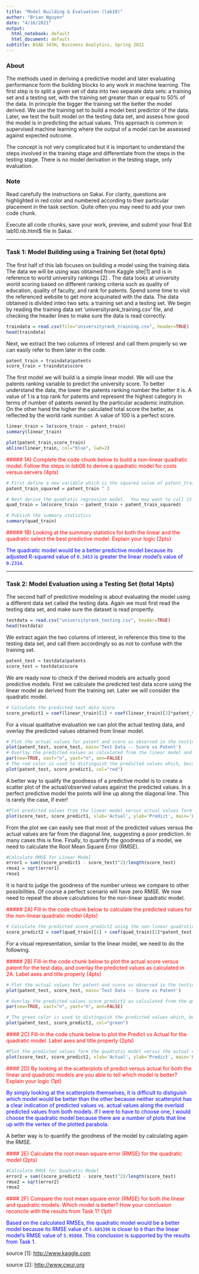 ```yaml
---
title: "Model Building & Evaluation (lab10)"
author: "Brian Nguyen"
date: "4/16/2021"
output:
  html_notebook: default
  html_document: default
subtitle: BSAD 343H, Business Analytics, Spring 2021
---
```


### About

The methods used in deriving a predictive model and later evaluating performance form the building blocks to any work in machine learning. The first step is to split a given set of data into two separate data sets: a training set and a testing set, with the training set greater than or equal to 50% of the data. In principle the bigger the training set the better the model derived. We use the training set to build a model best predictor of the data. Later, we test the built model on the testing data set, and assess how good the model is in predicting the actual values.  This approach is common in supervised machine learning where the output of a model can be assessed against expected outcome.

The concept is not very complicated but it is important to understand the steps involved in the training stage and differentiate from the steps in the testing stage.  There is no model derivation in the testing stage, only evaluation.  

### Note

Read carefully the instructions on Sakai. For clarity, questions are highlighted in red color and numbered according to their particular placement in the task section. Quite often you may need to add your own code chunk.

Execute all code chunks, save your work, preview, and submit your final $\it lab10.nb.html$ file in Sakai.

--------------

### Task 1: Model Building using a Training Set (total 6pts)

The first half of this lab focuses on building a model using the training data. The data we will be using was obtained from Kaggle site[1] and is in reference to world university rankings [2] . The data looks at university world scoring based on different ranking criteria such as quality of education, quality of faculty, and rank for patents. Spend some time to visit the referenced website to get more acquinated with the data.  The data obtained is divided inteo two sets: a training set and a testing set. We begin by reading the training data set 'universityrank_training.csv' file, and checking the header lines to make sure the data is read correctly. 

```r
traindata = read.csv(file="universityrank_training.csv", header=TRUE)
head(traindata)
```

Next, we extract the two columns of interest and call them properly so we can easily refer to them later in the code. 

```r
patent_train = traindata$patents
score_train = traindata$score
```

The first model we will build is a simple linear model. We will use the patents ranking variable to predict the university score.  To better understand the data, the lower the patents ranking number the better it is.  A value of 1 is a top rank for patents and represent the highest category in terms of number of patents owned by the particular academic institution. On the other hand the higher the calculated total score the better, as reflected  by the world rank number. A  value of 100 is a perfect score.  

```r
linear_train = lm(score_train ~ patent_train)
summary(linear_train)

plot(patent_train,score_train)
abline(linear_train, col="blue", lwd=2)
```

<span style="color:red">
##### 1A) Complete the code chunk below to build a non-linear quadratic model. Follow the steps in $lab08$ to derive a quadratic model for costs versus servers (4pts)
</span>

```r
# First define a new variable which is the squared value of patent_train (introduced above)
patent_train_squared = patent_train ^ 2

# Next derive the quadratic regression model.  You may want to call it quad_train.
quad_train = lm(score_train ~ patent_train + patent_train_squared)

# Publish the summary statistics
summary(quad_train)
```

<span style="color:red">
##### 1B) Looking at the summary statistics for both the linear and the quadratic select the best predictive model. Explain your logic (2pts)
</span>

<span style="color:blue">
The quadratic model would be a better predictive model because its adjusted R-squared value of `0.3453` is greater the linear model's value of `0.2314`.
</span>

----------

### Task 2: Model Evaluation using a Testing Set (total 14pts)

The second half of predictive modeling is about evaluating the model using a different data set called the testing data. Again we must first read the testing data set, and make sure the dataset is read propertly.

```r
testdata = read.csv("universityrank_testing.csv", header=TRUE)
head(testdata)
```

We extract again the two columns of interest, in reference this time to the testing data set, and call them accordingly so as not to confuse with the training set.

```r
patent_test = testdata$patents
score_test = testdata$score
```

We are ready now to check if the derived models are actually good predictive models. First we calculate the predicted test data score using the linear model as derived from the training set. Later we will consider the quadratic model. 

```r
# Calculate the predicted test data score 
score_predict1 = coef(linear_train)[1] + coef(linear_train)[2]*patent_test
```

For a visual qualitative evaluation we can plot the actual testing data, and overlay the predicted values obtained from linear model.

```r
# Plot the actual values for patent and score as observed in the testing data set
plot(patent_test, score_test, main='Test Data -- Score vs Patent')
# Overlay the predicted values as calculated from the linear model and derived using the training model
par(new=TRUE, xaxt="n", yaxt="n", ann=FALSE)
# The red color is used to distinguish the predicted values which, because of the linear model, will fit exactly a line
plot(patent_test, score_predict1, col="red")
```

A better way to qualify the goodness of a predictive model is to create a scatter plot of the actual/observed values against the predicted values. In a perfect predictive model the points will line up along the diagonal line.  This is rarely the case, if ever!

```r
#Plot predicted values from the linear model versus actual values form the test data
plot(score_test, score_predict1, xlab='Actual', ylab='Predict', main='Linear Model -- Predict vs Actual Test')
```

From the plot we can easily see that most of the predicted values versus the actual values are far from the diagonal line, suggesting a poor prediction. In many cases this is fine. Finally, to quantify the goodness of a  model, we need to calculate the Root Mean Square Error (RMSE).

```r
#Calculate RMSE for Linear Model
error1 = sum((score_predict1 - score_test)^2)/length(score_test)
rmse1 = sqrt(error1)
rmse1
```


It is hard to judge the goodness of the number unless we compare to other possibilities. Of course a perfect scenario will have zero RMSE. We now need to repeat the above calculations for the non-linear quadratic model.

<span style="color:red">
##### 2A) Fill in the code chunk below to calculate the predicted values for the non-linear quadratic model (4pts)
</span>

```r
# Calculate the predicted score_predict2 using the non-linear quadratic model as applied to the actual patent values in the testing data
score_predict2 = coef(quad_train)[1] + coef(quad_train)[2]*patent_test + coef(quad_train)[3]*(patent_test ^ 2)
```

For a visual representation, similar to the linear model, we need to do the following.

<span style="color:red">
##### 2B) Fill-in the code chunk below to plot the actual score versus patent for the test data, and overlay the predicted values as calculated in 2A. Label axes and title properly (4pts)
</span>

```r
# Plot the actual values for patent and score as observed in the testing data set
plot(patent_test, score_test, main='Test Data -- Score vs Patent')

# Overlay the predicted values score_predict2 as calculated from the quadratic model using the training model. 
par(new=TRUE, xaxt="n", yaxt="n", ann=FALSE)

# The green color is used to distinguish the predicted values which, because of the quadratic model, will in this case will fit exactly a parabola
plot(patent_test, score_predict2, col="green")
```

<span style="color:red">
#### 2C) Fill-in the code chunk below to plot the Predict vs Actual for the quadratic model.  Label axes and title properly (2pts)
</span>

```r
#Plot the predicted values form the quadratic model versus the actual values from the test data
plot(score_test, score_predict2, xlab='Actual', ylab='Predict', main='Quadratic Model -- Predict vs Actual Test')
```

<span style="color:red">
#### 2D) By looking at the scatterplots of predict versus actual for both the linear and quadratic models are you able to tell which model is better? Explain your logic (1pt)
</span>

<span style="color:blue">
By simply looking at the scatterplots themselves, it is difficult to distiguish which model would be better than the other because neither scatterplot has a clear indication of predicted values vs. actual values along the overlaid predicted values from both models. If I were to have to choose one, I would choose the quadratic model because there are a number of plots that line up with the vertex of the plotted parabola.
</span>

A better way is to quantify the goodness of the model by calculating again the RMSE.

<span style="color:red">
#### 2E) Calculate the root mean square error (RMSE) for the quadratic model (2pts)
</span>

```r
#Calculate RMSE for Quadratic Model
error2 = sum((score_predict2 - score_test)^2)/length(score_test)
rmse2 = sqrt(error2)
rmse2
```

<span style="color:red">
#### 2F) Compare the root mean square error (RMSE) for both the linear and quadratic models. Which model is better? How your conclusion reconcile with the results from Task 1? (1pt)
</span>

<span style="color:blue">
Based on the calculated RMSEs, the quadratic model would be a better model because its RMSE value of `5.685396` is closer to `0` than the linear model's RMSE value of `5.95868`. This conclusion is supported by the results from Task 1.
</span>

source [1]: [http://www.kaggle.com](http://www.kaggle.com)

source [2]: [http://www.cwur.org](http://www.cwur.org) 
